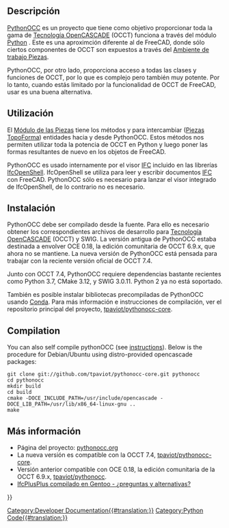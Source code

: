 <languages/>

<span id="Description"></span>
==Descripción==

<div class="mw-translate-fuzzy">
[[PythonOCC/es|PythonOCC]] es un proyecto que tiene como objetivo proporcionar toda la gama de [[OpenCASCADE/es|Tecnología OpenCASCADE]] (OCCT) funciona a través del módulo [[Python/es|Python]] {{incode|OCC}}. Este es una aproximción diferente al de FreeCAD, donde sólo ciertos componentes de OCCT son expuestos a través del [[Part_Workbench/es|Ambiente de trabajo Piezas]].
</div>

PythonOCC, por otro lado, proporciona acceso a todas las clases y funciones de OCCT, por lo que es complejo pero también muy potente. Por lo tanto, cuando estás limitado por la funcionalidad de OCCT de FreeCAD, usar {{incode|OCC}} es una buena alternativa.

<span id="Usage"></span>
== Utilización ==

<div class="mw-translate-fuzzy">
El [[Part_Workbench/es|Módulo de las Piezas]] tiene los métodos {{incode|Parte.__aPythonOCC__()}} y {{incode|Parte.__dePythonOCC__()}} para intercambiar {{incode|TopoDS_Shape}} ([[Part_TopoShape/de|Piezas TopoForma]]) entidades hacia y desde PythonOCC. Estos métodos nos permiten utilizar toda la potencia de OCCT en Python y luego poner las formas resultantes de nuevo en los objetos de FreeCAD.
</div>

PythonOCC es usado internamente por el visor [[Arch_IFC/es|IFC]] incluido en las librerías [[IfcOpenShell/es|IfcOpenShell]]. IfcOpenShell se utiliza para leer y escribir documentos [[Arch_IFC/es|IFC]] con FreeCAD. PythonOCC sólo es necesario para lanzar el visor integrado de IfcOpenShell, de lo contrario no es necesario.

<span id="Installation"></span>
== Instalación ==

PythonOCC debe ser compilado desde la fuente. Para ello es necesario obtener los correspondientes archivos de desarrollo para [[OpenCASCADE/es|Tecnología OpenCASCADE]] (OCCT) y SWIG. La versión antigua de PythonOCC estaba destinada a envolver OCE 0.18, la edición comunitaria de OCCT 6.9.x, que ahora no se mantiene. La nueva versión de PythonOCC está pensada para trabajar con la reciente versión oficial de OCCT 7.4.

Junto con OCCT 7.4, PythonOCC requiere dependencias bastante recientes como Python 3.7, CMake 3.12, y SWIG 3.0.11. Python 2 ya no está soportado.

También es posible instalar bibliotecas precompiladas de PythonOCC usando [[Conda/es|Conda]]. Para más información e instrucciones de compilación, ver el repositorio principal del proyecto, [https://github.com/tpaviot/pythonocc-core tpaviot/pythonocc-core].

== Compilation ==

You can also self compile pythonOCC (see [https://github.com/tpaviot/pythonocc-core/blob/master/INSTALL.md instructions]). Below is the procedure for Debian/Ubuntu using distro-provided opencascade packages:

<pre>
git clone git://github.com/tpaviot/pythonocc-core.git pythonocc
cd pythonocc
mkdir build
cd build
cmake -DOCE_INCLUDE_PATH=/usr/include/opencascade -DOCE_LIB_PATH=/usr/lib/x86_64-linux-gnu ..
make
</pre>

<span id="More_information"></span>
== Más información ==

* Página del proyecto: [http://www.pythonocc.org/ pythonocc.org]
* La nueva versión es compatible con la OCCT 7.4, [https://github.com/tpaviot/pythonocc-core tpaviot/pythonocc-core].
* Versión anterior compatible con OCE 0.18, la edición comunitaria de la OCCT 6.9.x, [https://github.com/tpaviot/pythonocc tpaviot/pythonocc].
* [https://forum.freecadweb.org/viewtopic.php?f=39&t=33254 IfcPlusPlus compilado en Gentoo - ¿preguntas y alternativas?]

{{Powerdocnavi{{#translation:}}}}
[[Category:Developer Documentation{{#translation:}}]]
[[Category:Python Code{{#translation:}}]]
{{clear}}